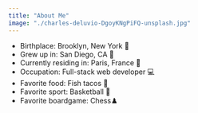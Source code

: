 ```yaml
---
title: "About Me"
image: "./charles-deluvio-DgoyKNgPiFQ-unsplash.jpg"
---
```



- Birthplace: <Underlining>Brooklyn, New York</Underlining> 🗽
- Grew up in: <Underlining>San Diego, CA</Underlining> 🌴
- Currently residing in: <Underlining>Paris, France</Underlining> 🥐
- Occupation: <Underlining>Full-stack web developer</Underlining> 💻
- Favorite food: <Underlining>Fish tacos</Underlining> 🌮
- Favorite sport: <Underlining>Basketball</Underlining> 🏀
- Favorite boardgame: <Underlining>Chess</Underlining>♟️
